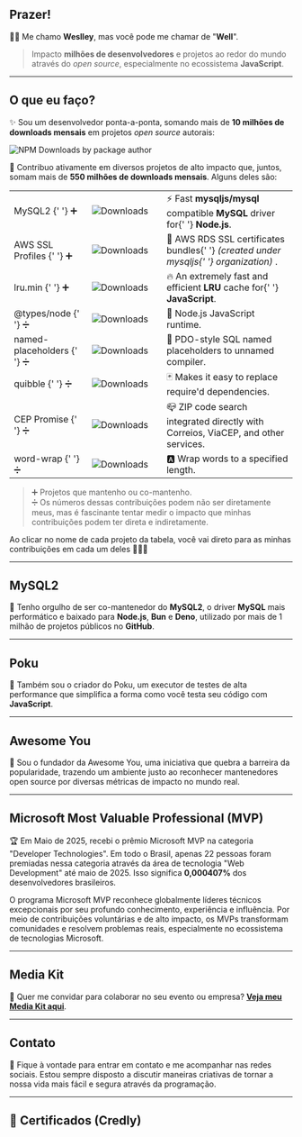 
## Prazer!

👋🏻 Me chamo **Weslley**, mas você pode me chamar de "**Well**".

> Impacto **milhões de desenvolvedores** e projetos ao redor do mundo através do _open source_, especialmente no ecossistema **JavaScript**.

---

## O que eu faço?

✨ Sou um desenvolvedor ponta-a-ponta, somando mais de **10 milhões de downloads mensais** em projetos _open source_ autorais:

<Link to='https://www.npmjs.com/~weslley.io'>
  <img
    loading='eager'
    src='https://img.shields.io/badge/dynamic/json?url=https%3A%2F%2Fwellwelwel.github.io%2Fwellwelwel%2Fstats.json&query=%24.downloadsPerMonth.label&style=flat-square&logo=npm&logoColor=white&label=My%20NPM%20packages%20have%20been%20downloaded&color=6c5ce7'
    alt='NPM Downloads by package author'
  />
</Link>

🚀 Contribuo ativamente em diversos projetos de alto impacto que, juntos, somam mais de **550 milhões de downloads mensais**. Alguns deles são:

<div className='container'>
  <table>
    <tbody>
      <tr>
        <td>
          <Link to='https://github.com/sidorares/node-mysql2/pulls?q=is:merged+author:wellwelwel'>
            MySQL2
          </Link>{' '}
          ➕
        </td>
        <td width='117'>
          <Link to='https://www.npmjs.com/package/mysql2'>
            <img
              loading='lazy'
              src='https://img.shields.io/npm/dm/mysql2.svg?style=flat-square&color=6c5ce7&label=&logo=npm&logoColor=white'
              alt='Downloads'
            />
          </Link>
        </td>
        <td>
          ⚡️ Fast <b>mysqljs/mysql</b> compatible <b>MySQL</b> driver for{' '}
          <b>Node.js</b>.
        </td>
      </tr>
      <tr>
        <td>
          <Link to='https://github.com/mysqljs/aws-ssl-profiles/pulls?q=is:merged+author:wellwelwel'>
            AWS SSL Profiles
          </Link>{' '}
          ➕
        </td>
        <td>
          <Link to='https://www.npmjs.com/package/aws-ssl-profiles'>
            <img
              loading='lazy'
              src='https://img.shields.io/npm/dm/aws-ssl-profiles.svg?style=flat-square&color=6c5ce7&label=&logo=npm&logoColor=white'
              alt='Downloads'
            />
          </Link>
        </td>
        <td>
          📜 AWS RDS SSL certificates bundles{' '}
          <i>
            (created under <Link to='https://github.com/mysqljs'>mysqljs</Link>{' '}
            organization)
          </i>
          .
        </td>
      </tr>
      <tr>
        <td>
          <Link to='https://github.com/wellwelwel/lru.min/pulls?q=is:merged+author:wellwelwel'>
            lru.min
          </Link>{' '}
          ➕
        </td>
        <td>
          <Link to='https://www.npmjs.com/package/lru.min'>
            <img
              loading='lazy'
              src='https://img.shields.io/npm/dm/lru.min.svg?style=flat-square&color=6c5ce7&label=&logo=npm&logoColor=white'
              alt='Downloads'
            />
          </Link>
        </td>
        <td>
          🔥 An extremely fast and efficient <b>LRU</b> cache for{' '}
          <b>JavaScript</b>.
        </td>
      </tr>
      <tr>
        <td>
          <Link to='https://github.com/DefinitelyTyped/DefinitelyTyped/pulls?q=is:merged+author:wellwelwel'>
            @types/node
          </Link>{' '}
          ➗
        </td>
        <td>
          <Link to='https://www.npmjs.com/package/@types/node'>
            <img
              loading='lazy'
              src='https://img.shields.io/npm/dm/@types/node.svg?style=flat-square&color=6c5ce7&label=&logo=npm&logoColor=white'
              alt='Downloads'
            />
          </Link>
        </td>
        <td>🐢 Node.js JavaScript runtime.</td>
      </tr>
      <tr>
        <td>
          <Link to='https://github.com/mysqljs/named-placeholders/pulls?q=is:merged+author:wellwelwel'>
            named-placeholders
          </Link>{' '}
          ➗
        </td>
        <td>
          <Link to='https://www.npmjs.com/package/named-placeholders'>
            <img
              loading='lazy'
              src='https://img.shields.io/npm/dm/named-placeholders.svg?style=flat-square&color=6c5ce7&label=&logo=npm&logoColor=white'
              alt='Downloads'
            />
          </Link>
        </td>
        <td>🐬 PDO-style SQL named placeholders to unnamed compiler.</td>
      </tr>
      <tr>
        <td>
          <Link to='https://github.com/testdouble/quibble/pulls?q=is:merged+author:wellwelwel'>
            quibble
          </Link>{' '}
          ➗
        </td>
        <td>
          <Link to='https://www.npmjs.com/package/quibble'>
            <img
              loading='lazy'
              src='https://img.shields.io/npm/dm/quibble.svg?style=flat-square&color=6c5ce7&label=&logo=npm&logoColor=white'
              alt='Downloads'
            />
          </Link>
        </td>
        <td>🃏 Makes it easy to replace require'd dependencies.</td>
      </tr>
      <tr>
        <td>
          <Link to='https://github.com/BrasilAPI/cep-promise/pulls?q=is:merged+author:wellwelwel'>
            CEP Promise
          </Link>{' '}
          ➗
        </td>
        <td>
          <Link to='https://www.npmjs.com/package/cep-promise'>
            <img
              loading='lazy'
              src='https://img.shields.io/npm/dm/cep-promise.svg?style=flat-square&color=6c5ce7&label=&logo=npm&logoColor=white'
              alt='Downloads'
            />
          </Link>
        </td>
        <td>
          📪 ZIP code search integrated directly with Correios, ViaCEP, and
          other services.
        </td>
      </tr>
      <tr>
        <td>
          <Link to='https://github.com/aashutoshrathi/word-wrap/pulls?q=is:merged+author:wellwelwel'>
            word-wrap
          </Link>{' '}
          ➗
        </td>
        <td>
          <Link to='https://www.npmjs.com/package/@aashutoshrathi/word-wrap'>
            <img
              loading='lazy'
              src='https://img.shields.io/npm/dm/@aashutoshrathi/word-wrap.svg?style=flat-square&color=6c5ce7&label=&logo=npm&logoColor=white'
              alt='Downloads'
            />
          </Link>
        </td>
        <td>🅰 Wrap words to a specified length.</td>
      </tr>
    </tbody>
  </table>
</div>

> ➕ Projetos que mantenho ou co-mantenho.<br />
> ➗ Os números dessas contribuições podem não ser diretamente meus, mas é fascinante tentar medir o impacto que minhas contribuições podem ter direta e indiretamente.

<Admonition type='tip'>
  Ao clicar no nome de cada projeto da tabela, você vai direto para as minhas
  contribuições em cada um deles 👨🏻‍💻
</Admonition>

---

## MySQL2

🐬 Tenho orgulho de ser co-mantenedor do **MySQL2**, o driver **MySQL** mais performático e baixado para **Node.js**, **Bun** e **Deno**, utilizado por <Link to='https://github.com/sidorares/node-mysql2/network/dependents'>mais de 1 milhão de projetos públicos</Link> no **GitHub**.

---

## Poku

🐷 Também sou o criador do <Link to='https://github.com/wellwelwel/poku'>Poku</Link>, um executor de testes de alta performance que simplifica a forma como você testa seu código com **JavaScript**.

---

## Awesome You

🐜 Sou o fundador da <Link to='https://awesomeyou.io/'>Awesome You</Link>, uma iniciativa que quebra a barreira da popularidade, trazendo um ambiente justo ao reconhecer mantenedores open source por diversas métricas de impacto no mundo real.

---

## Microsoft Most Valuable Professional (MVP)

🏆 Em Maio de 2025, recebi o prêmio <Link to='https://mvp.microsoft.com/en-US/faq?section=mvp#mvp-program-information-0'>Microsoft MVP</Link> na categoria "Developer Technologies". Em todo o Brasil, apenas 22 pessoas foram premiadas nessa categoria através da área de tecnologia "Web Development" até maio de 2025. Isso significa <strong>0,000407%</strong> dos <Link to="https://oglobo.globo.com/economia/tecnologia/noticia/2024/11/01/brasil-tem-3a-maior-comunidade-de-programadores-em-plataforma-fora-dos-eua-alta-foi-de-27percent-em-1-ano.ghtml">desenvolvedores brasileiros</Link>.

O programa Microsoft MVP reconhece globalmente líderes técnicos excepcionais por seu profundo conhecimento, experiência e influência. Por meio de contribuições voluntárias e de alto impacto, os MVPs transformam comunidades e resolvem problemas reais, especialmente no ecossistema de tecnologias Microsoft.

---

## Media Kit

🎉 Quer me convidar para colaborar no seu evento ou empresa? [**Veja meu Media Kit aqui**](/mediakit).

---

## Contato

🤝 Fique à vontade para entrar em contato e me acompanhar nas redes sociais. Estou sempre disposto a discutir maneiras criativas de tornar a nossa vida mais fácil e segura através da programação.

---

## 🏅 Certificados (Credly)

<Credly badgeId='36aeaad9-6187-47a2-8107-d52a90a565d4' />
